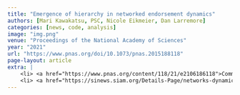 ```yaml
---
title: "Emergence of hierarchy in networked endorsement dynamics"
authors: [Mari Kawakatsu, PSC, Nicole Eikmeier, Dan Larremore]
categories: [news, code, analysis]
image: "img.png"
venue: "Proceedings of the National Academy of Sciences"
year: "2021"
url: "https://www.pnas.org/doi/10.1073/pnas.2015188118"
page-layout: article
extra: |
    <li> <a href="https://www.pnas.org/content/118/21/e2106186118">Commentary</a> by Simon DeDeo and Elizabeth Hobson</li>
    <li> <a href="https://sinews.siam.org/Details-Page/networks-dynamics-and-prestige-how-hierarchies-emerge-from-individual-choices">Explainer post</a> on SIAM News blog</li>
---
```






